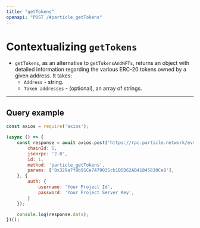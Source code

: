 ```yaml
---
title: "getTokens"
openapi: "POST /#particle_getTokens"
---
```


# Contextualizing `getTokens`

- `getTokens`, as an alternative to `getTokensAndNFTs`, returns an object with detailed information regarding the various ERC-20 tokens owned by a given address. It takes:
  - `Address` - string.
  - `Token addresses` - (optional), an array of strings.

***

## Query example

```javascript JavaScript
const axios = require('axios');

(async () => {
    const response = await axios.post('https://rpc.particle.network/evm-chain', {
        chainId: 1,
        jsonrpc: '2.0',
        id: 1,
        method: 'particle_getTokens',
        params: ['0x329a7f8b91Ce7479035cb1B5D62AB41845830Ce8'],
    }, {
        auth: {
            username: 'Your Project Id',
            password: 'Your Project Server Key',
        }
    });

    console.log(response.data);
})();
```